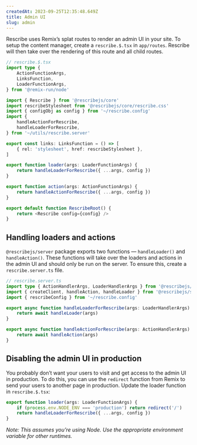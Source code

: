 ```yaml
---
createdAt: 2023-09-25T12:35:48.649Z
title: Admin UI
slug: admin
---
```


Rescribe uses Remix’s splat routes to render an admin UI in your site. To setup the content manager, create a `rescribe.$.tsx` in `app/routes`. Rescribe will then take over the rendering of this route and all child routes.

```typescript
// rescribe.$.tsx
import type {
	ActionFunctionArgs,
	LinksFunction,
	LoaderFunctionArgs,
} from '@remix-run/node'

import { Rescribe } from '@rescribejs/core'
import rescribeStylesheet from '@rescribejs/core/rescribe.css'
import { configObj as config } from '~/rescribe.config'
import {
	handleActionForRescribe,
	handleLoaderForRescribe,
} from '~/utils/rescribe.server'

export const links: LinksFunction = () => [
	{ rel: 'stylesheet', href: rescribeStylesheet },
]

export function loader(args: LoaderFunctionArgs) {
	return handleLoaderForRescribe({ ...args, config })
}

export function action(args: ActionFunctionArgs) {
	return handleActionForRescribe({ ...args, config })
}

export default function RescribeRoot() {
	return <Rescribe config={config} />
}
```

## Handling loaders and actions

`@rescribejs/server` package exports two functions — `handleLoader()` and `handleAction()`. These functions will take over the loaders and actions in the admin UI and should only be run on the server. To ensure this, create a `rescribe.server.ts` file.

```typescript
// rescribe.server.ts
import type { ActionHandlerArgs, LoaderHandlerArgs } from '@rescribejs/server'
import { createClient, handleAction, handleLoader } from '@rescribejs/server'
import { rescribeConfig } from '~/rescribe.config'

export async function handleLoaderForRescribe(args: LoaderHandlerArgs) {
	return await handleLoader(args)
}

export async function handleActionForRescribe(args: ActionHandlerArgs) {
	return await handleAction(args)
}
```

## Disabling the admin UI in production

You probably don’t want your users to visit and get access to the admin UI in production. To do this, you can use the `redirect` function from Remix to send your users to another page in production. Update the loader function in `rescribe.$.tsx`:

```typescript
export function loader(args: LoaderFunctionArgs) {
    if (process.env.NODE_ENV === 'production') return redirect('/')
	return handleLoaderForRescribe({ ...args, config })
}
```

*Note: This assumes you’re using Node. Use the appropriate environment variable for other runtimes.*
